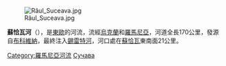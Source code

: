 {{unreferenced|time=2015-10-06T08:00:16+00:00}}
{{coord|47|33|12|N|25|45|42|E|scale:30000_type:landmark_region:Ro|display=title}}

[[Image:Râul_Suceava.jpg|right]]

'''蘇恰瓦河'''（{{lang-ro|Râul Suceava}}），是[[東歐|東歐]]的河流，流經[[烏克蘭|烏克蘭]]和[[羅馬尼亞|羅馬尼亞]]，河道全長170公里，發源自[[布科維納|布科維納]]，最終注入[[錫雷特河|錫雷特河]]，河口處在[[蘇恰瓦|蘇恰瓦]]東南面21公里。

[[Category:羅馬尼亞河流|Category:羅馬尼亞河流]]
[[Category:切爾諾夫策州河流|Сучава]]


{{Ukraine-river-stub}}
{{Romania-geo-stub}}